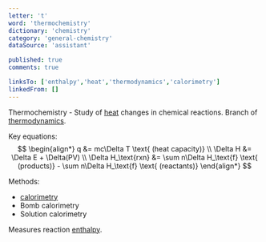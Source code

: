 ```yaml
---
letter: 't'
word: 'thermochemistry'
dictionary: 'chemistry'
category: 'general-chemistry'
dataSource: 'assistant'

published: true
comments: true

linksTo: ['enthalpy','heat','thermodynamics','calorimetry']
linkedFrom: []
---
```


<a id="thermochemistry">Thermochemistry</a> - Study of [heat](#heat) changes in chemical reactions. Branch of [thermodynamics](#thermodynamics).

Key equations:
$$
\begin{align*}
q &= mc\Delta T \text{ (heat capacity)} \\
\Delta H &= \Delta E + \Delta(PV) \\
\Delta H_\text{rxn} &= \sum n\Delta H_\text{f} \text{ (products)} - \sum n\Delta H_\text{f} \text{ (reactants)}
\end{align*}
$$

Methods:
- [calorimetry](#calorimetry)
- Bomb calorimetry
- Solution calorimetry

Measures reaction [enthalpy](#enthalpy).
